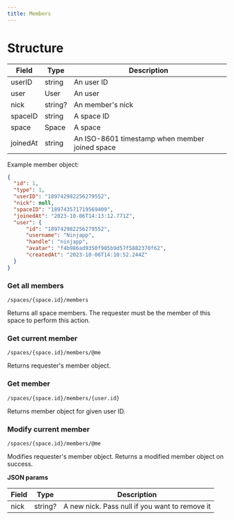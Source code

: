 ```yaml
---
title: Members
---
```



# Structure

| Field | Type | Description |
| ----- | ---- | ----------- |
| userID | string | An user ID |
| user | User | An user |
| nick | string? | An member's nick |
| spaceID | string | A space ID |
| space | Space | A space |
| joinedAt | string | An ISO-8601 timestamp when member joined space |

Example member object: 
```json
{
  "id": 1,
  "type": 1,
  "userID": "189742982256279552",
  "nick": null,
  "spaceID": "189743571719569409",
  "joinedAt": "2023-10-06T14:13:12.771Z",
  "user": {
      "id": "189742982256279552",
      "username": "Ninjapp",
      "handle": "ninjapp",
      "avatar": "f4b986ad9350f905b9d57f5882370f62",
      "createdAt": "2023-10-06T14:10:52.244Z"
  }
}
```

### Get all members

<Badge text="GET" variant="success" size="medium" /> `/spaces/{space.id}/members`

Returns all space members. The requester must be the member of this space to perform this action.

### Get current member

<Badge text="GET" variant="success" size="medium" /> `/spaces/{space.id}/members/@me`

Returns requester's member object.

### Get member

<Badge text="GET" variant="success" size="medium" /> `/spaces/{space.id}/members/{user.id}`

Returns member object for given user ID. 

### Modify current member

<Badge text="PATCH" variant="tip" size="medium" /> `/spaces/{space.id}/members/@me`

Modifies requester's member object. Returns a modified member object on success.

**JSON params**

| Field | Type | Description |
| ----- | ---- | ----------- |
| nick | string? | A new nick. Pass null if you want to remove it |